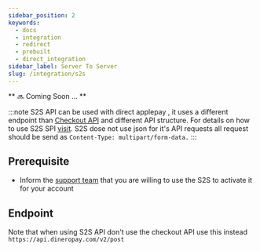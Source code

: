 ```yaml
---
sidebar_position: 2
keywords:
  - docs
  - integration
  - redirect
  - prebuilt
  - direct_integration
sidebar_label: Server To Server
slug: /integration/s2s
---
```


** 🔜 Coming Soon ... **

:::note
S2S API can be used with direct applepay , it uses a different endpoint than [Checkout API](./Checkout/) and different API structure.
For details on how to use S2S SPI [visit](https://docs.rafinita.com/s2s_apm#apple-pay).
S2S dose not use json for it's API requests all request should be send as `Content-Type: multipart/form-data.`
:::

## Prerequisite

- Inform the [support team](mailto:support@dineropay.com) that you are willing to use the S2S to activate it for your account

## Endpoint

Note that when using S2S API don't use the checkout API use this instead `https://api.dineropay.com/v2/post`
